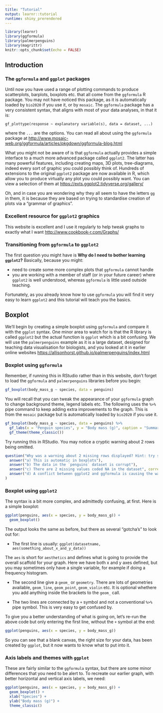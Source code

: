 ```yaml
---
title: "Tutorial"
output: learnr::tutorial
runtime: shiny_prerendered
---
```


```r
library(learnr)
library(ggformula)
library(palmerpenguins)
library(magrittr)
knitr::opts_chunk$set(echo = FALSE)
```


## Introduction

### The `ggformula` and `ggplot` packages

Until now you have used a range of plotting commands to produce scatterplots,
barplots, boxplots etc. that all come from the `ggformula` R package. You may
not have noticed this package, as it is automatically loaded by `bio2020` if
you use it, or by `mosaic`. The `ggformula` package has a very consistent 
syntax, that aligns with most of your data analyses, in that it is:

`gf_plottype(response ~ explanatory variable(s), data = dataset, ...)`

where the `...` are the options. You can read all about using the `ggformula`
package at <http://www.mosaic-web.org/ggformula/articles/pkgdown/ggformula-blog.html>

What you might not be aware of is that `ggformula` actually provides a simple
interface to a much more advanced package called `ggplot2`. The latter has many
powerful features, including creating maps, 3D plots, tree-diagrams, indeed
every sort of graphic you could possibly think of. Hundreds of extensions to
the original `ggplot2` package are now available in R, which allow you to 
produce virtually any plot you could possibly want. You can view a selection of
them at <https://exts.ggplot2.tidyverse.org/gallery/>

Oh, and in case you are wondering why they all seem to have the letters `gg` in
them, it is because they are based on trying to standardise creation of plots
via a "grammar of graphics".

### Excellent resource for `ggplot2` graphics
This website is excellent and I use it regularly to help tweak graphs to exactly
what I want <http://www.cookbook-r.com/Graphs/>

### Transitioning from `ggformula` to `ggplot2`
The first question you might have is **Why do I need to bother learning `ggplot2`?**
Basically, because you might:

* need to create some more complex plots that `ggformula` cannot handle
* you are working with a member of staff (or in your future career) where `ggplot2`
is well understood, whereas `ggformula` is little used outside teaching.

Fortunately, as you already know how to use `ggformula` you will find it very easy
to learn `ggplot2` and this tutorial will teach you the basics.

## Boxplot
We'll begin by creating a simple boxplot using `ggformula` and compare it with
the `ggplot` syntax. One minor area to watch for is that the R library is
called `ggplot2` but the actual function is `ggplot` which is a bit confusing. We
will use the `palmerpenguins` example as it is a large dataset, designed for
teaching data visualisation for biologists, and you looked at it in earlier 
online websites <https://allisonhorst.github.io/palmerpenguins/index.html>

### Boxplot using `ggformula`
Remember, if running this in RStudio rather than in this website, don't forget
to load the `ggformula` and `palmerpenguins` libraries before you begin:

```r
gf_boxplot(body_mass_g ~ species, data = penguins)
```

You will recall that you can tweak the appearance of your `ggformula` graph to
change background theme, legend labels etc. The following uses the `%>%` pipe
command to keep adding extra improvements to the graph. This is from the
`mosaic` package but is automatically loaded by `bio2020` if you use it.

```r
gf_boxplot(body_mass_g ~ species, data = penguins) %>% 
  gf_labs(x = "Penguin species", y = "Body mass (g)", caption = "Summary boxplot") %>% 
  gf_theme(theme_classic())

```

Try running this in RStudio. You may notice a cryptic warning about 2 rows being
omitted.

```r
question("Why was a warning about 2 missing rows displayed? Hint: try summary(penguins) in the above code box",
  answer("a) This is automatic in boxplots"),
  answer("b) The data in the `penguins` dataset is corrupt"),
  answer("c) There are 2 missing values coded NA in the dataset", correct = TRUE),
  answer("d) A conflict between ggplot2 and ggformula is causing the warning")
)
```

### Boxplot using `ggplot2`
The syntax is a bit more complex, and admittedly confusing, at first. Here is a
simple boxplot:

```r
ggplot(penguins, aes(x = species, y = body_mass_g)) +
  geom_boxplot()
```

The output looks the same as before, but there as several "gotcha's" to look out
for:

* The first line is usually:
`ggplot(datasetname, aes(something_about_x_and_y_data))`

The `aes` is short for `aesthetics` and defines what is going to provide the
overall scaffold for your graph. Here we have both x and y axes defined, but
you may sometimes only have a single variable, for example if doing a frequency
histogram.

* The second line give a `geom_` or `geometry`. There are lots of geometries
available, `geom_line`, `geom_point`, `geom_violin` etc. It is optional whethere
you add anything inside the brackets to the `geom_` call.

* The two lines are connected by a `+` symbol and not a conventional `%>%` pipe
symbol. This is very easy to get confused by.

To give you a better understanding of what is going on, let's re-run the above code
but only entering the first line, without the `+` symbol at the end:

```r
ggplot(penguins, aes(x = species, y = body_mass_g))
```

So you can see that a blank canvas, the right size for your data, has been
created by `ggplot`, but it now wants to know what to put into it.

### Axis labels and themes with `ggplot`
These are fairly similar to the `ggformula` syntax, but there are some minor
differences that you need to be alert to. To recreate our earlier graph, with
better horizontal and vertical axis labels, we need:

```r
ggplot(penguins, aes(x = species, y = body_mass_g)) +
  geom_boxplot() +
  xlab("Species") +
  ylab("Body mass (g)") +
  theme_classic()
```



